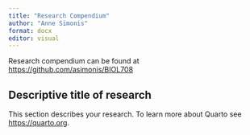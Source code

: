 ```yaml
---
title: "Research Compendium"
author: "Anne Simonis"
format: docx
editor: visual
---
```


Research compendium can be found at <https://github.com/asimonis/BIOL708>

## Descriptive title of research

This section describes your research. To learn more about Quarto see <https://quarto.org>.
